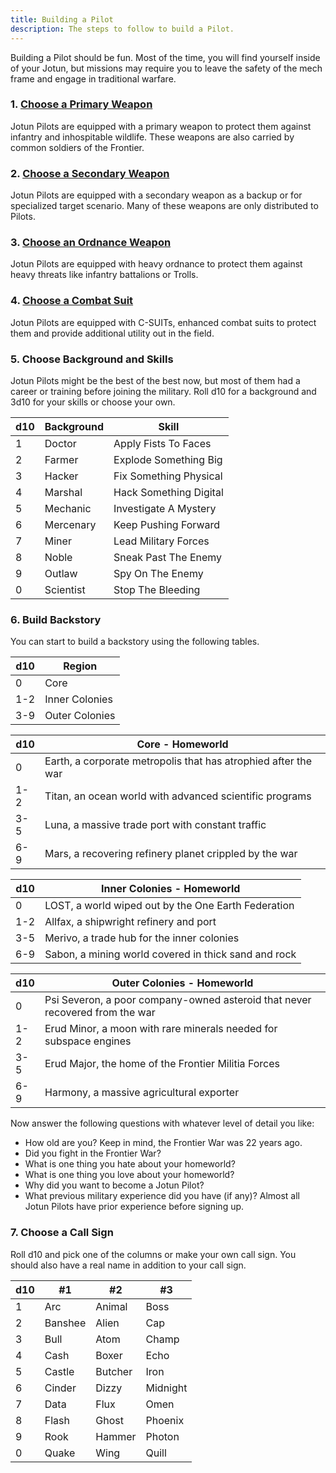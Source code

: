 ```yaml
---
title: Building a Pilot
description: The steps to follow to build a Pilot.
---
```


Building a Pilot should be fun. Most of the time, you will find yourself inside of your Jotun, but missions may require you to leave the safety of the mech frame and engage in traditional warfare.

### 1. [Choose a Primary Weapon](/pilot/primary-weapons/)

Jotun Pilots are equipped with a primary weapon to protect them against infantry and inhospitable wildlife. These weapons are also carried by common soldiers of the Frontier.

### 2. [Choose a Secondary Weapon](/pilot/secondary-weapons/)

Jotun Pilots are equipped with a secondary weapon as a backup or for specialized target scenario. Many of these weapons are only distributed to Pilots.

### 3. [Choose an Ordnance Weapon](/pilot/ordnance-weapons/)

Jotun Pilots are equipped with heavy ordnance to protect them against heavy threats like infantry battalions or Trolls.

### 4. [Choose a Combat Suit](/pilot/combat-suits/)

Jotun Pilots are equipped with C-SUITs, enhanced combat suits to protect them and provide additional utility out in the field.

### 5. Choose Background and Skills

Jotun Pilots might be the best of the best now, but most of them had a career or training before joining the military. Roll d10 for a background and 3d10 for your skills or choose your own.

| d10 | Background | Skill                  |
| --- | ---------- | ---------------------- |
| 1   | Doctor     | Apply Fists To Faces   |
| 2   | Farmer     | Explode Something Big  |
| 3   | Hacker     | Fix Something Physical |
| 4   | Marshal    | Hack Something Digital |
| 5   | Mechanic   | Investigate A Mystery  |
| 6   | Mercenary  | Keep Pushing Forward   |
| 7   | Miner      | Lead Military Forces   |
| 8   | Noble      | Sneak Past The Enemy   |
| 9   | Outlaw     | Spy On The Enemy       |
| 0   | Scientist  | Stop The Bleeding      |

### 6. Build Backstory

You can start to build a backstory using the following tables.

| d10 | Region         |
| --- | -------------- |
| 0   | Core           |
| 1-2 | Inner Colonies |
| 3-9 | Outer Colonies |

| d10 | Core - Homeworld                                               |
| --- | -------------------------------------------------------------- |
| 0   | Earth, a corporate metropolis that has atrophied after the war |
| 1-2 | Titan, an ocean world with advanced scientific programs        |
| 3-5 | Luna, a massive trade port with constant traffic               |
| 6-9 | Mars, a recovering refinery planet crippled by the war         |

| d10 | Inner Colonies - Homeworld                           |
| --- | ---------------------------------------------------- |
| 0   | LOST, a world wiped out by the One Earth Federation  |
| 1-2 | Allfax, a shipwright refinery and port               |
| 3-5 | Merivo, a trade hub for the inner colonies           |
| 6-9 | Sabon, a mining world covered in thick sand and rock |

| d10 | Outer Colonies - Homeworld                                                   |
| --- | ---------------------------------------------------------------------------- |
| 0   | Psi Severon, a poor company-owned asteroid that never recovered from the war |
| 1-2 | Erud Minor, a moon with rare minerals needed for subspace engines            |
| 3-5 | Erud Major, the home of the Frontier Militia Forces                          |
| 6-9 | Harmony, a massive agricultural exporter                                     |

Now answer the following questions with whatever level of detail you like:

- How old are you? Keep in mind, the Frontier War was 22 years ago.
- Did you fight in the Frontier War?
- What is one thing you hate about your homeworld?
- What is one thing you love about your homeworld?
- Why did you want to become a Jotun Pilot?
- What previous military experience did you have (if any)? Almost all Jotun Pilots have prior experience before signing up.

### 7. Choose a Call Sign

Roll d10 and pick one of the columns or make your own call sign. You should also have a real name in addition to your call sign.

| d10 | #1      | #2      | #3       |
| --- | ------- | ------- | -------- |
| 1   | Arc     | Animal  | Boss     |
| 2   | Banshee | Alien   | Cap      |
| 3   | Bull    | Atom    | Champ    |
| 4   | Cash    | Boxer   | Echo     |
| 5   | Castle  | Butcher | Iron     |
| 6   | Cinder  | Dizzy   | Midnight |
| 7   | Data    | Flux    | Omen     |
| 8   | Flash   | Ghost   | Phoenix  |
| 9   | Rook    | Hammer  | Photon   |
| 0   | Quake   | Wing    | Quill    |
